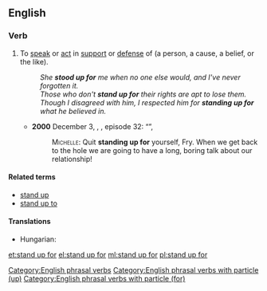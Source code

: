 ==English==

===Verb===
{{en-verb|head=[[stand up]] [[for]]|stands up for|standing up for|stood up for}}

# {{lb|en|transitive}} To [[speak]] or [[act]] in [[support]] or [[defense]] of (a person, a cause, a belief, or the like).
#: ''She '''stood up for''' me when no one else would, and I've never forgotten it.''
#: ''Those who don't '''stand up for''' their rights are apt to lose them.''
#: ''Though I disagreed with him, I respected him for '''standing up for''' what he believed in.''
#* '''2000''' December 3, {{w|J. Stewart Burns}}, ''{{w|Futurama}}'', episode 32: “{{w|The Cryonic Woman}}”,
#*: <span style="font-variant:small-caps">Michelle:</span> Quit '''standing up for''' yourself, Fry. When we get back to the hole we are going to have a long, boring talk about our relationship!

====Related terms====
* [[stand up]]
* [[stand up to]]

====Translations====
{{trans-top|to speak or act in support or defense of}}
* Hungarian: {{t+|hu|kiáll}}
{{trans-mid}}
{{trans-bottom}}

[[Category:English phrasal verbs]]
[[Category:English phrasal verbs with particle (up)]]
[[Category:English phrasal verbs with particle (for)]]

[[et:stand up for]]
[[el:stand up for]]
[[ml:stand up for]]
[[pl:stand up for]]